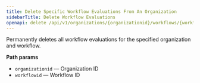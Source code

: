 ```yaml
---
title: Delete Specific Workflow Evaluations From An Organization
sidebarTitle: Delete Workflow Evaluations
openapi: delete /api/v1/organizations/{organizationid}/workflows/{workflowid}/evaluations/
---
```


Permanently deletes all workflow evaluations for the specified organization and workflow.

**Path params**
- `organizationid` — Organization ID
- `workflowid` — Workflow ID